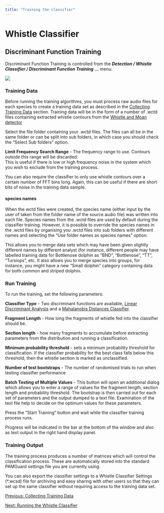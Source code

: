 ```yaml
---
title: "Training the classifier"
---
```

Whistle Classifier
==================

Discriminant Function Training
------------------------------

Discriminant Function Training is controlled from the **_Detection / Whistle Classifier / Discriminant Function Training ..._** menu.

  

![](images/discriminantTraining.png)

  

### Training Data

Before running the training algorithms, you must process raw audio files for each species to create a training data set as described in the [Collecting Training Data](whistleClassifier_CollectTraining.html) section. Training data will be in the form of a number of .wctd files containing extracted whistle contours from the [Whistle and Moan detector](../../whistleMoanHelp/docs/whistleMoan_Overview.html)

Select the file folder containing your .wctd files. The files can all be in the same folder or can be split into sub folders, in which case you should check the "Select Sub folders" option.

**Limit Frequency Search Range** - The frequency range to use. Contours outside this range will be discarded.  
This is useful if there is low or high frequency noise in the system which you wish to exclude from the training process.

You can also require the classifier to only use whistle contours over a certain number of FFT bins long. Again, this can be useful if there are short bits of noise in the training data sample.

#### species names

When the wctd files were created, the species name (either input by the user of taken from the folder name of the source audio file) was written into each file. Species names from the .wctd files are used by default during the classifier training. However, it is possible to override the species names in the .wctd files by organising you .wctd files into sub folders with different names and selecting the "Use folder names as species names" option.

This allows you to merge data sets which may have been given slightly different names by different analyst (for instance, different people may have labelled training data for Bottlenose dolphin as "BND", "Bottlenose", "TT", "Tursiops", etc. It also allows you to merge species into groups, for instance, you might have a new "Small dolphin" category containing data for both common and striped dolphin.

### Run Training

To run the training, set the following parameters:

**Classifier Type** - Two discriminant functions are available, [Linear Discriminant Analysis](http://en.wikipedia.org/wiki/Linear_discriminant_analysis) and a [Mahalanobis Distances Classifier](http://en.wikipedia.org/wiki/Mahalanobis_distance).

**Fragment Length** - How long the fragments of whistle fed into the classifier should be.

**Section length** - how many fragments to accumulate before extracting parameters from the distribution and running a classification.

**Minimum probability threshold** - sets a minimum probability threshold for classification. If the classifier probability for the best class falls below this threshold, then the whistle section is marked as unclassified.

**Number of test bootstraps** - The number of randomised trials to run when testing classifier performance

**Batch Testing of Multiple Values** - This button will open an additional dialog which allows you to enter a range of values for the fragment length, section length and probability threshold. The bootstrap is then carried out for each set of parameters and the output dumped to a text file. Examination of the text file help to decide on the optimum values for these parameters.

Press the "Start Training" button and wait while the classifier training process runs.

Progress will be indicated in the bar at the bottom of the window and also as text output in the right hand display panel.

### Training Output

The training process produces a number of matrices which will control the classification process. These are automatically stored into the standard PAMGuard settings file you are currently using.

You can also export the classifier settings to a Whistle Classifier Settings (\*.wcsd) file for archiving and easy sharing with other users so that they can set up the same classifier without requiring access to the training data set.

  

[Previous: Collecting Training Data](whistleClassifier_CollectTraining.html)

[Next: Running the Whistle Classifier](whistleClassifier_Running.html)
